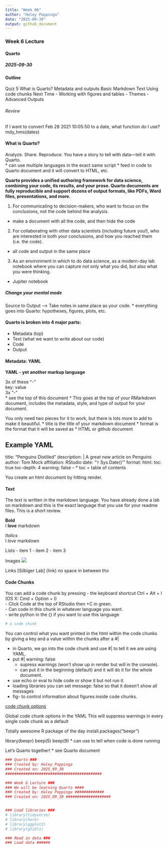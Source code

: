 ```yaml
---
title: "Week 06"
author: "Haley Poppinga"
date: "2025-09-30"
output: github_document
---
```


### Week 6 Lecture  
#### Quarto  
##### 2025-09-30


#### Outline
Quiz 5
What is Quarto?
Metadata and outputs
Basic Markdown Text
Using code chunks
Next Time
- Working with figures and tables
- Themes
- Advanced Outputs


###### Review
If I want to convert Feb 28 2021 10:05:50 to a date, what function do I use?  
mdy_hms(dates)


#### What is Quarto?
Analyze. Share. Reproduce. You have a story to tell with data—tell it with Quarto.  
* can use multiple languages in the exact same script
* feed in code to Quarto document and it will convert to HTML, etc.



**Quarto provides a unified authoring framework for data science, combining your code, its results, and your prose. Quarto documents are fully reproducible and support dozens of output formats, like PDFs, Word files, presentations, and more.**

1) For communicating to decision-makers, who want to focus on the conclusions, not the code behind the analysis.  
  * make a document with all the code, and then hide the code

2) For collaborating with other data scientists (including future you!), who are interested in both your conclusions, and how you reached them (i.e. the code). 
  * all code and output in the same place

3) As an environment in which to do data science, as a modern-day lab notebook where you can capture not only what you did, but also what you were thinking.  
  * Jupiter notebook


##### Change your mental mode
Source to Output --> Take notes in same place as your code. 
* everything goes into Quarto: hypotheses, figures, plots, etc.  

#### Quarto is broken into 4 major parts:
* Metadata (top)
* Text (what we want to write about our code)
* Code
* Output


#### Metadata: YAML
**YAML - yet another markup language**

3x of these "-"  
key: value  
3x "-"  
  * see the top of this document
  * This goes at the top of your RMarkdown document, includes the metadata, style, and type of output for your document.  


You only need two pieces for it to work, but there is lots more to add to make it beautiful.
* title is the title of your markdown document
* format is the format that it will be saved as 
  * HTML or github document
  

Example YAML  
--
title: "Penguins Distilled"
description: | 
  A great new article on Penguins
author: Tom Mock
affiliation: RStudio
date: "'r Sys.Date()'"
format: 
  html:
    toc: true
    toc-depth: 4
warning: false
--
* toc = table of contents

You create an html document by hitting render. 


#### Text  
The text is written in the markdown language. You have already done a lab on markdown and this is the exact language that you use for your readme files. This is a short review.


**Bold**  
I **love** markdown


*Italics*  
I *love* markdown

Lists
 - item 1
 - item 2
 - item 3

Images
![ ](image link)

Links
[Silbiger Lab] (link)
no space in between tho



#### Code Chunks
You can add a code chunk by pressing
- the keyboard shortcut Ctrl + Alt + I (OS X: Cmd + Option + I)  
- Click Code at the top of RStudio then +C in green.   
- Can code in this chunk in whatever language you want.  
  - write python in the {} if you want to use this language

```r
# a code chunk
```


You can control what you want printed in the html within the code chunks by giving a key and a value within the chunks after a #|  

* in Quarto, we go into the code chunk and use #| to tell it we are using YAML. 
* put #| warning: false  
  * supress warnings (won't show up in render but will in the console). 
  * can put it in the beginning (default) and it will do it for the whole document. 
* use echo or eval to hide code or show it but not run it. 
* loading libraries you can set message: false so that it doesn't show all messages  
* fig- to control information about figures inside code chunks. 


[code chunk options](https://quarto.org/docs/reference/cells/cells-knitr.html)

Global code chunk options in the YAML
This will suppress warnings in every single code chunk as a default


Totally awesome R package of the day
install.packages("beepr")

library(beepr)
beep(5)
beep(9)
* can use to tell when code is done running


Let’s Quarto together! 
* see Quarto document


```r
### Quarto ###
### Created by: Haley Poppinga
### Created on: 2025_09_30
###########################################

### Week 6 Lecture ###
### We will be learning Quarto ####
### Created by: Haley Poppinga #############
### Created on: 2025_09_30 ####################


### Load libraries ###
# library(tidyverse)
# library(here)
# library(ggplot2)
# library(ghibli) 

### Read in data ###
### Load data ######
```



